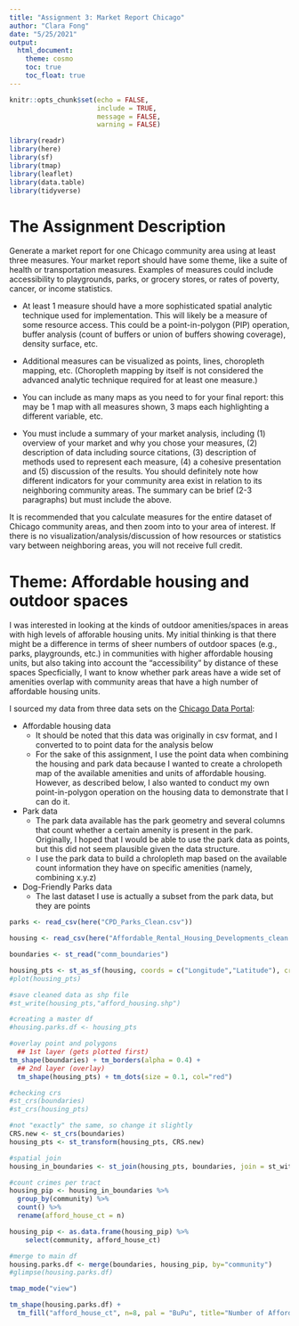 ```yaml
---
title: "Assignment 3: Market Report Chicago"
author: "Clara Fong"
date: "5/25/2021"
output: 
  html_document:
    theme: cosmo
    toc: true
    toc_float: true
---
```


```r
knitr::opts_chunk$set(echo = FALSE,
                      include = TRUE,
                      message = FALSE,
                      warning = FALSE)
```

```r
library(readr)
library(here)
library(sf)
library(tmap)
library(leaflet)
library(data.table)
library(tidyverse)
```

# The Assignment Description

Generate a market report for one Chicago community area using at least three measures. Your market report should have some theme, like a suite of health or transportation measures. Examples of measures could include accessibility to playgrounds, parks, or grocery stores, or rates of poverty, cancer, or income statistics.

* At least 1 measure should have a more sophisticated spatial analytic technique used for implementation. This will likely be a measure of some resource access. This could be a point-in-polygon (PIP) operation, buffer analysis (count of buffers or union of buffers showing coverage), density surface, etc.

* Additional measures can be visualized as points, lines, choropleth mapping, etc. (Choropleth mapping by itself is not considered the advanced analytic technique required for at least one measure.)

* You can include as many maps as you need to for your final report: this may be 1 map with all measures shown, 3 maps each highlighting a different variable, etc.

* You must include a summary of your market analysis, including (1) overview of your market and why you chose your measures, (2) description of data including source citations, (3) description of methods used to represent each measure, (4) a cohesive presentation and (5) discussion of the results. You should definitely note how different indicators for your community area exist in relation to its neighboring community areas. The summary can be brief (2-3 paragraphs) but must include the above. 

It is recommended that you calculate measures for the entire dataset of Chicago community areas, and then zoom into to your area of interest. If there is no visualization/analysis/discussion of how resources or statistics vary between neighboring areas, you will not receive full credit.


# Theme: Affordable housing and outdoor spaces

I was interested in looking at the kinds of outdoor amenities/spaces in areas with high levels of afforable housing units. My initial thinking is that there might be a difference in terms of sheer numbers of outdoor spaces (e.g., parks, playgrounds, etc.) in communities with higher affordable housing units, but also taking into account the "accessibility" by distance of these spaces Specficially, I want to know whether park areas have a wide set of amenities overlap with community areas that have a high number of affordable housing units.

I sourced my data from three data sets on the [Chicago Data Portal](https://data.cityofchicago.org/):

* Affordable housing data
  * It should be noted that this data was originally in csv format, and I converted to to point data for the analysis below
  * For the sake of this assignment, I use the point data when combining the housing and park data because I wanted to create a chrolopeth map of the available amenities and units of affordable housing. However, as described below, I also wanted to conduct my own point-in-polygon operation on the housing data to demonstrate that I can do it.

* Park data
  * The park data available has the park geometry and several columns that count whether a certain amenity is present in the park. Originally, I hoped that I would be able to use the park data as points, but this did not seem plausible given the data structure. 
  * I use the park data to build a chrolopleth map based on the available count information they have on specific amenities (namely, combining x.y.z)
  
* Dog-Friendly Parks data
  * The last dataset I use is actually a subset from the park data, but they are points
  
```r
parks <- read_csv(here("CPD_Parks_Clean.csv"))

housing <- read_csv(here("Affordable_Rental_Housing_Developments_clean.csv"))

boundaries <- st_read("comm_boundaries")
```

```r

housing_pts <- st_as_sf(housing, coords = c("Longitude","Latitude"), crs = 4326)
#plot(housing_pts)

#save cleaned data as shp file
#st_write(housing_pts,"afford_housing.shp")

#creating a master df
#housing.parks.df <- housing_pts
```

```r
#overlay point and polygons
  ## 1st layer (gets plotted first)
tm_shape(boundaries) + tm_borders(alpha = 0.4) + 
  ## 2nd layer (overlay)
  tm_shape(housing_pts) + tm_dots(size = 0.1, col="red") 

#checking crs
#st_crs(boundaries) 
#st_crs(housing_pts)

#not "exactly" the same, so change it slightly
CRS.new <- st_crs(boundaries)
housing_pts <- st_transform(housing_pts, CRS.new)
```


```r

#spatial join
housing_in_boundaries <- st_join(housing_pts, boundaries, join = st_within)

#count crimes per tract
housing_pip <- housing_in_boundaries %>% 
  group_by(community) %>% 
  count() %>% 
  rename(afford_house_ct = n)

housing_pip <- as.data.frame(housing_pip) %>% 
    select(community, afford_house_ct)

#merge to main df
housing.parks.df <- merge(boundaries, housing_pip, by="community")
#glimpse(housing.parks.df)
```

```r
tmap_mode("view")

tm_shape(housing.parks.df) + 
  tm_fill("afford_house_ct", n=8, pal = "BuPu", title="Number of Affordable Housing Units in Chicago")
```


